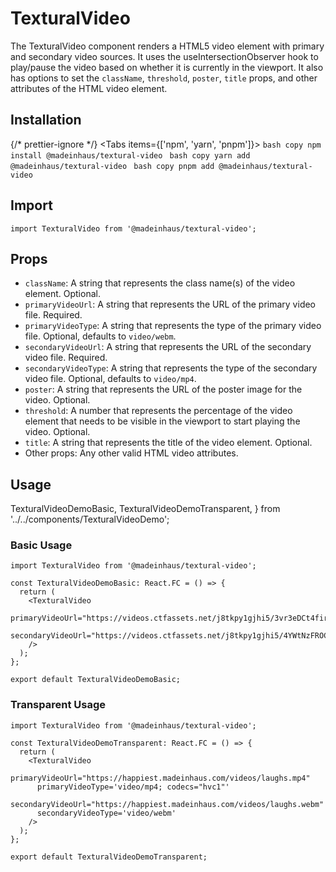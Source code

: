# TexturalVideo

The TexturalVideo component renders a HTML5 video element with primary and secondary video sources. It uses the useIntersectionObserver hook to play/pause the video based on whether it is currently in the viewport. It also has options to set the `className`, `threshold`, `poster`, `title` props, and other attributes of the HTML video element.

## Installation


{/* prettier-ignore */}
<Tabs items={['npm', 'yarn', 'pnpm']}>
    <Tab>
        ```bash copy
        npm install @madeinhaus/textural-video
        ```
    </Tab>
    <Tab>
        ```bash copy
        yarn add @madeinhaus/textural-video
        ```
    </Tab>
    <Tab>
        ```bash copy
        pnpm add @madeinhaus/textural-video
        ```
    </Tab>
</Tabs>

## Import

```tsx copy
import TexturalVideo from '@madeinhaus/textural-video';
```

## Props

- `className`: A string that represents the class name(s) of the video element. Optional.
- `primaryVideoUrl`: A string that represents the URL of the primary video file. Required.
- `primaryVideoType`: A string that represents the type of the primary video file. Optional, defaults to `video/webm`.
- `secondaryVideoUrl`: A string that represents the URL of the secondary video file. Required.
- `secondaryVideoType`: A string that represents the type of the secondary video file. Optional, defaults to `video/mp4`.
- `poster`: A string that represents the URL of the poster image for the video. Optional.
- `threshold`: A number that represents the percentage of the video element that needs to be visible in the viewport to start playing the video. Optional.
- `title`: A string that represents the title of the video element. Optional.
- Other props: Any other valid HTML video attributes.

## Usage

  TexturalVideoDemoBasic,
  TexturalVideoDemoTransparent,
} from '../../components/TexturalVideoDemo';

### Basic Usage

```tsx filename="TexturalVideoDemoBasic.tsx"{1, 5-8} copy showLineNumbers
import TexturalVideo from '@madeinhaus/textural-video';

const TexturalVideoDemoBasic: React.FC = () => {
  return (
    <TexturalVideo
      primaryVideoUrl="https://videos.ctfassets.net/j8tkpy1gjhi5/3vr3eDCt4firB4lb5snVrc/c55eb5261efbe9cf0f8489e5aa4b5ab4/Tillamook_Desktop_v7.webm"
      secondaryVideoUrl="https://videos.ctfassets.net/j8tkpy1gjhi5/4YWtNzFROCQBTLFmgt0GtC/46b15d9fbb9a6f5af12819461a37bfc9/Tillamook_Desktop_v7.mp4"
    />
  );
};

export default TexturalVideoDemoBasic;
```

<TexturalVideoDemoBasic />

### Transparent Usage

```tsx filename="TexturalVideoDemoTransparent.tsx" {1, 5-9} copy showLineNumbers
import TexturalVideo from '@madeinhaus/textural-video';

const TexturalVideoDemoTransparent: React.FC = () => {
  return (
    <TexturalVideo
      primaryVideoUrl="https://happiest.madeinhaus.com/videos/laughs.mp4"
      primaryVideoType='video/mp4; codecs="hvc1"'
      secondaryVideoUrl="https://happiest.madeinhaus.com/videos/laughs.webm"
      secondaryVideoType='video/webm'
    />
  );
};

export default TexturalVideoDemoTransparent;
```

<TexturalVideoDemoTransparent />

